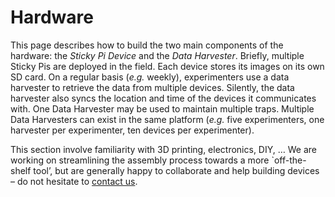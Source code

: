 # Hardware{#hardware}

This page describes how to build the two main components of the hardware:
the *Sticky Pi Device* and the *Data Harvester*.
Briefly, multiple Sticky Pis are deployed in the field. Each device stores its images on its own SD card.
On a regular basis (*e.g.* weekly), experimenters use a data harvester to retrieve the data from multiple devices.
Silently, the data harvester also syncs the location and time of the devices it communicates with.
One Data Harvester may be used to maintain multiple traps. Multiple Data Harvesters can exist in the same platform (*e.g.* five experimenters, one harvester per experimenter, ten devices per experimenter).


This section involve familiarity with 3D printing, electronics, DIY, ...
We are working on streamlining the assembly process towards a more `off-the-shelf tool', but are generally happy to collaborate and help building devices -- do not hesitate to [contact us](/community#contact).

```{=html}
<div class="container">
  <div class="row">
    <div id="doc-graph" class="col-lg-6">

    </div>
    <div id="doc-info" class="col-lg-6">

    </div>
  </div>
</div>
```
